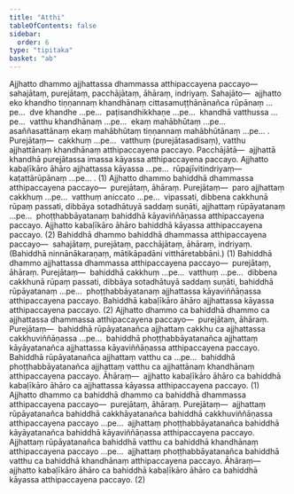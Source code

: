 ```yaml
---
title: "Atthi"
tableOfContents: false
sidebar:
  order: 6
type: "tipitaka"
basket: "ab"
---
```



<DynamicBreadcrumb />

<Division number="46">

<Paragraph number="2849">
Ajjhatto dhammo ajjhattassa dhammassa atthipaccayena paccayo—  sahajātaṃ, purejātaṃ, pacchājātaṃ, āhāraṃ, indriyaṃ. <Emphasis>Sahajāto</Emphasis>—  ajjhatto eko khandho tiṇṇannaṃ khandhānaṃ cittasamuṭṭhānānañca rūpānaṃ …pe…  dve khandhe …pe…  paṭisandhikkhaṇe …pe…  khandhā vatthussa …pe…  vatthu khandhānaṃ …pe…  ekaṃ mahābhūtaṃ …pe…  asaññasattānaṃ ekaṃ mahābhūtaṃ tiṇṇannaṃ mahābhūtānaṃ …pe… . <Emphasis>Purejātaṃ</Emphasis>—  cakkhuṃ …pe…  vatthuṃ (purejātasadisaṃ), vatthu ajjhattānaṃ khandhānaṃ atthipaccayena paccayo. <Emphasis>Pacchājātā</Emphasis>—  ajjhattā khandhā purejātassa imassa kāyassa atthipaccayena paccayo. Ajjhatto <Emphasis>kabaḷīkāro āhāro</Emphasis> ajjhattassa kāyassa …pe…  <Emphasis>rūpajīvitindriyaṃ</Emphasis>—  kaṭattārūpānaṃ …pe… . (1)
</Paragraph>

<Paragraph number="2850">
Ajjhatto dhammo bahiddhā dhammassa atthipaccayena paccayo—  purejātaṃ, āhāraṃ. <Emphasis>Purejātaṃ</Emphasis>—  paro ajjhattaṃ cakkhuṃ …pe…  vatthuṃ aniccato …pe…  vipassati, dibbena cakkhunā rūpaṃ passati, dibbāya sotadhātuyā saddaṃ suṇāti, ajjhattaṃ rūpāyatanaṃ …pe…  phoṭṭhabbāyatanaṃ bahiddhā kāyaviññāṇassa atthipaccayena paccayo. Ajjhatto <Emphasis>kabaḷīkāro āhāro</Emphasis> bahiddhā kāyassa atthipaccayena paccayo. (2)
</Paragraph>

</Division>
<Division number="47">

<Paragraph number="2851">
Bahiddhā dhammo bahiddhā dhammassa atthipaccayena paccayo—  sahajātaṃ, purejātaṃ, pacchājātaṃ, āhāraṃ, indriyaṃ. (Bahiddhā ninnānākaraṇaṃ, mātikāpadāni vitthāretabbāni.) (1)
</Paragraph>

<Paragraph number="2852">
Bahiddhā dhammo ajjhattassa dhammassa atthipaccayena paccayo—  purejātaṃ, āhāraṃ. <Emphasis>Purejātaṃ</Emphasis>—  bahiddhā cakkhuṃ …pe…  vatthuṃ …pe…  dibbena cakkhunā rūpaṃ passati, dibbāya sotadhātuyā saddaṃ suṇāti, bahiddhā rūpāyatanaṃ …pe…  phoṭṭhabbāyatanaṃ ajjhattassa kāyaviññāṇassa atthipaccayena paccayo. Bahiddhā <Emphasis>kabaḷīkāro āhāro</Emphasis> ajjhattassa kāyassa atthipaccayena paccayo. (2)
</Paragraph>

</Division>
<Division number="48">

<Paragraph number="2853">
Ajjhatto dhammo ca bahiddhā dhammo ca ajjhattassa dhammassa atthipaccayena paccayo—  purejātaṃ, āhāraṃ. <Emphasis>Purejātaṃ</Emphasis>—  bahiddhā rūpāyatanañca ajjhattaṃ cakkhu ca ajjhattassa cakkhuviññāṇassa …pe…  bahiddhā phoṭṭhabbāyatanañca ajjhattaṃ kāyāyatanañca ajjhattassa kāyaviññāṇassa atthipaccayena paccayo. Bahiddhā rūpāyatanañca ajjhattaṃ vatthu ca …pe…  bahiddhā phoṭṭhabbāyatanañca ajjhattaṃ vatthu ca ajjhattānaṃ khandhānaṃ atthipaccayena paccayo. <Emphasis>Āhāraṃ</Emphasis>—  ajjhatto kabaḷīkāro āhāro ca bahiddhā kabaḷīkāro āhāro ca ajjhattassa kāyassa atthipaccayena paccayo. (1)
</Paragraph>

<Paragraph number="2854">
Ajjhatto dhammo ca bahiddhā dhammo ca bahiddhā dhammassa atthipaccayena paccayo—  purejātaṃ, āhāraṃ. <Emphasis>Purejātaṃ</Emphasis>—  ajjhattaṃ rūpāyatanañca bahiddhā cakkhāyatanañca bahiddhā cakkhuviññāṇassa atthipaccayena paccayo …pe…  ajjhattaṃ phoṭṭhabbāyatanañca bahiddhā kāyāyatanañca bahiddhā kāyaviññāṇassa atthipaccayena paccayo. Ajjhattaṃ rūpāyatanañca bahiddhā vatthu ca bahiddhā khandhānaṃ atthipaccayena paccayo …pe…  ajjhattaṃ phoṭṭhabbāyatanañca bahiddhā vatthu ca bahiddhā khandhānaṃ atthipaccayena paccayo. <Emphasis>Āhāraṃ</Emphasis>—  ajjhatto kabaḷīkāro āhāro ca bahiddhā kabaḷīkāro āhāro ca bahiddhā kāyassa atthipaccayena paccayo. (2)
</Paragraph>
</Division>